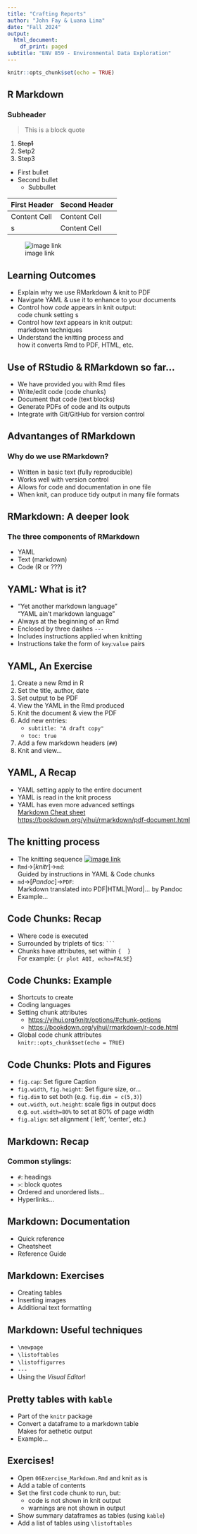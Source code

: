 ```yaml
---
title: "Crafting Reports"
author: "John Fay & Luana Lima"
date: "Fall 2024"
output:
  html_document:
    df_print: paged
subtitle: "ENV 859 - Environmental Data Exploration"
---
```


```r
knitr::opts_chunk$set(echo = TRUE)
```

## R Markdown

### Subheader

> This is a block quote

1.  ~~Step1~~
2.  Setp2
3.  Step3

-   First bullet
-   Second bullet
    -   Subbullet

| First Header | Second Header |
|--------------|---------------|
| Content Cell | Content Cell  |
| s            | Content Cell  |

![image link](img/rmarkdownflow.png)

## Learning Outcomes

-   Explain why we use RMarkdown & knit to PDF
-   Navigate YAML & use it to enhance to your documents
-   Control how *code* appears in knit output:\
    code chunk setting s
-   Control how *text* appears in knit output:\
    markdown techniques
-   Understand the knitting process and\
    how it converts Rmd to PDF, HTML, etc.

## Use of RStudio & RMarkdown so far...

-   We have provided you with Rmd files
-   Write/edit code (code chunks)
-   Document that code (text blocks)
-   Generate PDFs of code and its outputs
-   Integrate with Git/GitHub for version control

## Advantanges of RMarkdown

### Why do we use RMarkdown?

-   Written in basic text (fully reproducible)
-   Works well with version control
-   Allows for code and documentation in one file
-   When knit, can produce tidy output in many file formats

## RMarkdown: A deeper look

### The three components of RMarkdown

-   YAML
-   Text (markdown)
-   Code (R or ???)

## YAML: What is it?

-   "Yet another markdown language"\
    "YAML ain't markdown language"
-   Always at the beginning of an Rmd
-   Enclosed by three dashes `---`
-   Includes instructions applied when knitting
-   Instructions take the form of `key`:`value` pairs

## YAML, An Exercise

1.  Create a new Rmd in R
2.  Set the title, author, date
3.  Set output to be PDF
4.  View the YAML in the Rmd produced
5.  Knit the document & view the PDF
6.  Add new entries:
    -   `subtitle: "A draft copy"`
    -   `toc: true`
7.  Add a few markdown headers (`##`)
8.  Knit and view...

## YAML, A Recap

-   YAML setting apply to the entire document
-   YAML is read in the knit process
-   YAML has even more advanced settings\
    [Markdown Cheat sheet](https://raw.githubusercontent.com/rstudio/cheatsheets/main/rmarkdown.pdf)\
    <https://bookdown.org/yihui/rmarkdown/pdf-document.html>

## The knitting process

-   The knitting sequence [![image link](img/rmarkdownflow.png)](https://env872.github.io/assets/images/rmarkdownflow.png)
-   `Rmd`→[*knitr*]→`md`:\
    Guided by instructions in YAML & Code chunks
-   `md`→[*Pandoc*]→`PDF`:\
    Markdown translated into PDF\|HTML\|Word\|... by Pandoc
-   Example...

## Code Chunks: Recap

-   Where code is executed
-   Surrounded by triplets of tics: ```` ``` ````
-   Chunks have attributes, set within `{  }`\
    For example: `{r plot AQI, echo=FALSE}`

## Code Chunks: Example

-   Shortcuts to create
-   Coding languages
-   Setting chunk attributes
    -   <https://yihui.org/knitr/options/#chunk-options>
    -   <https://bookdown.org/yihui/rmarkdown/r-code.html>
-   Global code chunk attributes\
    `knitr::opts_chunk$set(echo = TRUE)`

## Code Chunks: Plots and Figures

-   `fig.cap`: Set figure Caption
-   `fig.width`, `fig.height`: Set figure size, or...
-   `fig.dim` to set both (e.g. `fig.dim = c(5,3)`)
-   `out.width`, `out.height`: scale figs in output docs\
    e.g. `out.width=80%` to set at 80% of page width
-   `fig.align`: set alignment (\`left', 'center', etc.)

## Markdown: Recap

### Common stylings:

-   `#`: headings
-   `>`: block quotes
-   Ordered and unordered lists...
-   Hyperlinks...

## Markdown: Documentation

-   Quick reference
-   Cheatsheet
-   Reference Guide

## Markdown: Exercises

-   Creating tables
-   Inserting images
-   Additional text formatting

## Markdown: Useful techniques

-   `\newpage`
-   `\listoftables`
-   `\listoffigurres`
-   `---`
-   Using the *Visual Editor*!

## Pretty tables with `kable`

-   Part of the `knitr` package
-   Convert a dataframe to a markdown table\
    Makes for aethetic output
-   Example...

## Exercises!

-   Open `06Exercise_Markdown.Rmd` and knit as is
-   Add a table of contents
-   Set the first code chunk to run, but:
    -   code is not shown in knit output
    -   warnings are not shown in output
-   Show summary dataframes as tables (using `kable`)
-   Add a list of tables using `\listoftables`
